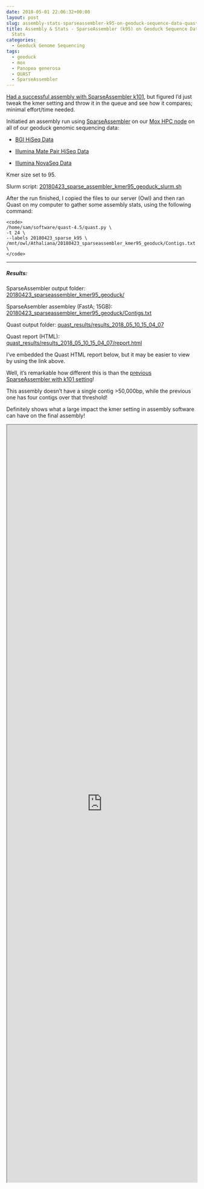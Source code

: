 ```yaml
---
date: 2018-05-01 22:06:32+00:00
layout: post
slug: assembly-stats-sparseassembler-k95-on-geoduck-sequence-data-quast-for-stats
title: Assembly & Stats - SparseAssembler (k95) on Geoduck Sequence Data > Quast for
  Stats
categories:
  - Geoduck Genome Sequencing
tags:
  - geoduck
  - mox
  - Panopea generosa
  - QUAST
  - SparseAssembler
---
```


[Had a successful assembly with SparseAssembler k101](https://robertslab.github.io/sams-notebook/2018/04/05/genome-assembly-sparseassembler-geoduck-genomic-data-kmer101.html), but figured I'd just tweak the kmer setting and throw it in the queue and see how it compares; minimal effort/time needed.

Initiatied an assembly run using  [SparseAssembler](https://github.com/yechengxi/SparseAssembler) on our [Mox HPC node](https://github.com/RobertsLab/hyak_mox/wiki) on all of our geoduck genomic sequencing data:





  * [BGI HiSeq Data](https://robertslab.github.io/sams-notebook/2018/03/27/fastqcmultiqc-bgi-geoduck-genome-sequencing-data.html)



  * [Illumina Mate Pair HiSeq Data](https://robertslab.github.io/sams-notebook/2018/04/01/trimgalorefastqcmultiqc-illumina-hiseq-genome-sequencing-data-continued.html)



  * [Illumina NovaSeq Data](https://robertslab.github.io/sams-notebook/2018/01/25/adapter-trimming-and-fastqc-illumina-geoduck-novaseq-data.html)






Kmer size set to 95.

Slurm script: [20180423_sparse_assembler_kmer95_geoduck_slurm.sh](https://owl.fish.washington.edu/Athaliana/20180423_sparseassembler_kmer95_geoduck/20180423_sparse_assembler_kmer95_geoduck_slurm.sh)

After the run finished, I copied the files to our server (Owl) and then ran Quast on my computer to gather some assembly stats, using the following command:


    
    <code>
    /home/sam/software/quast-4.5/quast.py \
    -t 24 \
    --labels 20180423_sparse_k95 \
    /mnt/owl/Athaliana/20180423_sparseassembler_kmer95_geoduck/Contigs.txt \
    </code>





* * *





##### Results:



SparseAssembler output folder: [20180423_sparseassembler_kmer95_geoduck/](https://owl.fish.washington.edu/Athaliana/20180423_sparseassembler_kmer95_geoduck/)

SparseAsembler assembley (FastA; 15GB): [20180423_sparseassembler_kmer95_geoduck/Contigs.txt](https://owl.fish.washington.edu/Athaliana/20180423_sparseassembler_kmer95_geoduck/Contigs.txt)

Quast output folder: [quast_results/results_2018_05_10_15_04_07](https://owl.fish.washington.edu/Athaliana/quast_results/results_2018_05_10_15_04_07/)

Quast report (HTML): [quast_results/results_2018_05_10_15_04_07/report.html](https://owl.fish.washington.edu/Athaliana/quast_results/results_2018_05_10_15_04_07/report.html)

I've embedded the Quast HTML report below, but it may be easier to view by using the link above.

Well, it's remarkable how different this is than the [previous SparseAssembler with k101 setting](https://robertslab.github.io/sams-notebook/2018/04/05/genome-assembly-sparseassembler-geoduck-genomic-data-kmer101.html)!

This assembly doesn't have a single contig >50,000bp, while the previous one has four contigs over that threshold!

Definitely shows what a large impact the kmer setting in assembly software can have on the final assembly!

<iframe src="https://owl.fish.washington.edu/Athaliana/quast_results/results_2018_05_10_15_04_07/report.html" width="100%" height="2000" scrolling="yes"></iframe>
